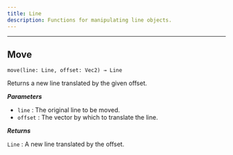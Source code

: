 ```yaml
---
title: Line
description: Functions for manipulating line objects.
---
```


---

## Move
<div className="api-card">
    
`move(line: Line, offset: Vec2) → Line`

Returns a new line translated by the given offset.

_**Parameters**_

- `line` : The original line to be moved.
- `offset` : The vector by which to translate the line.

_**Returns**_

`Line` : A new line translated by the offset.

</div>
